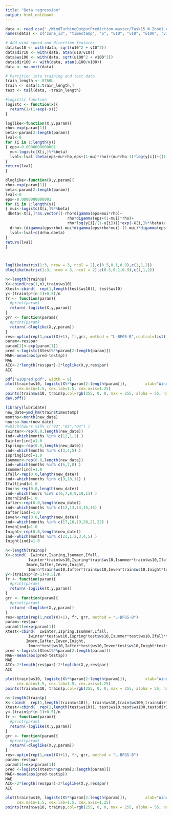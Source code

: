 ```yaml
---
title: "Beta regression"
output: html_notebook
---
```


```r
data <- read.csv("./WindTurbineOutputPrediction-master/Task15_W_Zone1.csv")
names(data) <- c("zone_id", "timestamp", "p", "u10", "v10", "u100", "v100")

# Add wind speed and direction features
data$ws10 <- with(data, sqrt(u10^2 + v10^2))
data$dir10 <- with(data, atan(u10/v10))
data$ws100 <- with(data, sqrt(u100^2 + v100^2))
data$dir100 <- with(data, atan(u100/v100))
data <- na.omit(data)

# Partition into training and test data
train_length <- 8760L
train <- data[1:train_length,]
test <- tail(data, -train_length)
```

```r
#logistic function
logistc <- function(x){
  return(1/(1+exp(-x)))
}

loglike<-function(X,y,param){
rho<-exp(param[1])
beta<-param[2:length(param)]
lval<-0
for (i in 1:length(y))
{ eps<-0.0000000000001
  mu<-logistc(X[i,]%*%beta)
  lval<-lval-lbeta(eps+mu*rho,eps+(1-mu)*rho)+(mu*rho-1)*log(y[i])+((1-mu)*rho-1)*log(1-y[i])
}
return(lval)
}

dloglike<-function(X,y,param){
rho<-exp(param[1])
beta<-param[2:length(param)]
lval<-0
eps<-0.0000000000001
for (i in 1:length(y))
{ mui<-logistc(X[i,]%*%beta)
 dbeta<-X[i,]*as.vector((-rho*digamma(eps+mui*rho)+
                           rho*digamma(eps+(1-mui)*rho)+
                           rho*log(y[i]/(1-y[i])))*exp(-X[i,]%*%beta)/((1+exp(-X[i,]%*%beta))^2))
  drho<-(digamma(eps+rho)-mui*digamma(eps+rho*mui)-(1-mui)*digamma(eps+rho*(1-mui))+mui*log(y[i])+(1-mui)*log(1-y[i]))*rho
  lval<-lval+c(drho,dbeta)
}
return(lval)
}



loglike(matrix(1:3, nrow = 3, ncol = 2),c(0.5,0.1,0.9),c(1,1,2))
dloglike(matrix(1:3, nrow = 3, ncol = 2),c(0.5,0.1,0.9),c(1,1,2))
```



```r
n<-length(train$p)
X<-cbind(rep(1,n),train$ws10)
Xtest<-cbind(  rep(1,length(test$ws10)), test$ws10)
y<-(train$p*(n-1)+0.5)/n
fr <- function(param){
  #print(param)
  return(-loglike(X,y,param))
}
grr <- function(param){
  #print(param)
  return(-dloglike(X,y,param))
}
res<-optim(rep(1,ncol(X)+1), fr,grr, method = "L-BFGS-B",control=list(fnscale=-1))
param<-res$par
param[1]<-exp(param[1])
pred <-logistc(Xtest%*%param[2:length(param)])
MAE<-mean(abs(pred-test$p))
MAE
AIC<-2*length(res$par)-2*loglike(X,y,res$par)
AIC

```

```r
pdf("w10pred.pdf", width = 8)
plot(train$ws10, logistc(X%*%param[2:length(param)]),        xlab="Wind magnitude w10", ylab="Turbine power",
     cex.main=1.5, cex.lab=1.5, cex.axis=1.25)
points(train$ws10, train$p,col=rgb(255, 0, 0, max = 255, alpha = 55, names = "red50"))
dev.off()
```



```r
library(lubridate)
new_date=ymd_hm(train$timestamp)
months<-month(new_date)
hours<-hour(new_date)
#which(hours %in% c("02","03","04") )
Iwinter<-rep(0.0,length(new_date))
ind<-which(months %in% c(12,1,2) )
Iwinter[ind]=1.0
Ispring<-rep(0.0,length(new_date))
ind<-which(months %in% c(3,4,5) )
Ispring[ind]=1.0
Isummer<-rep(0.0,length(new_date))
ind<-which(months %in% c(6,7,8) )
Isummer[ind]=1.0
Ifall<-rep(0.0,length(new_date))
ind<-which(months %in% c(9,10,11) )
Ifall[ind]=1.0
Imorn<-rep(0.0,length(new_date))
ind<-which(hours %in% c(6,7,8,9,10,11) )
Imorn[ind]=1.0
Iafter<-rep(0.0,length(new_date))
ind<-which(months %in% c(12,13,14,15,16) )
Iafter[ind]=1.0
Ieven<-rep(0.0,length(new_date))
ind<-which(months %in% c(17,18,19,20,21,22) )
Ieven[ind]=1.0
Inight<-rep(0.0,length(new_date))
ind<-which(months %in% c(23,1,2,3,4,5) )
Inight[ind]=1.0
```



```r
n<-length(train$p)
X<-cbind(  Iwinter,Ispring,Isummer,Ifall,
          Iwinter*train$ws10,Ispring*train$ws10,Isummer*train$ws10,Ifall*train$ws10,
         Imorn,Iafter,Ieven,Inight,
          Imorn*train$ws10,Iafter*train$ws10,Ieven*train$ws10,Inight*train$ws10)
y<-(train$p*(n-1)+0.5)/n
fr <- function(param){
  #print(param)
  return(-loglike(X,y,param))
}
grr <- function(param){
  #print(param)
  return(-dloglike(X,y,param))
}
res<-optim(rep(1,ncol(X)+1), fr, grr, method = "L-BFGS-B")
param<-res$par
param[1]=exp(param[1])
Xtest<-cbind(  Iwinter,Ispring,Isummer,Ifall,
          Iwinter*test$ws10,Ispring*test$ws10,Isummer*test$ws10,Ifall*test$ws10,
         Imorn,Iafter,Ieven,Inight,
          Imorn*test$ws10,Iafter*test$ws10,Ieven*test$ws10,Inight*test$ws10)
pred <-logistc(Xtest%*%param[2:length(param)])
MAE<-mean(abs(pred-test$p))
MAE
AIC<-2*length(res$par)-2*loglike(X,y,res$par)
AIC
```

```r
plot(train$ws10, logistc(X%*%param[2:length(param)]),        xlab="Wind magnitude w10", ylab="Turbine power",
     cex.main=1.5, cex.lab=1.5, cex.axis=1.25)
points(train$ws10, train$p,col=rgb(255, 0, 0, max = 255, alpha = 55, names = "red50"))
```
```r
n<-length(train$p)
X<-cbind(  rep(1,length(train$ws10)), train$ws10,train$ws100,train$dir100)
Xtest<-cbind(  rep(1,length(test$ws10)), test$ws10,test$ws100,test$dir100)
y<-(train$p*(n-1)+0.5)/n
fr <- function(param){
  #print(param)
  return(-loglike(X,y,param))
}
grr <- function(param){
  #print(param)
  return(-dloglike(X,y,param))
}
res<-optim(rep(1,ncol(X)+1), fr, grr, method = "L-BFGS-B")
param<-res$par
param[1]=exp(param[1])
pred <-logistc(Xtest%*%param[2:length(param)])
MAE<-mean(abs(pred-test$p))
MAE
AIC<-2*length(res$par)-2*loglike(X,y,res$par)
AIC
```
```r
plot(train$ws10, logistc(X%*%param[2:length(param)]),        xlab="Wind magnitude w10", ylab="Turbine power",
     cex.main=1.5, cex.lab=1.5, cex.axis=1.25)
points(train$ws10, train$p,col=rgb(255, 0, 0, max = 255, alpha = 55, names = "red50"))
```

